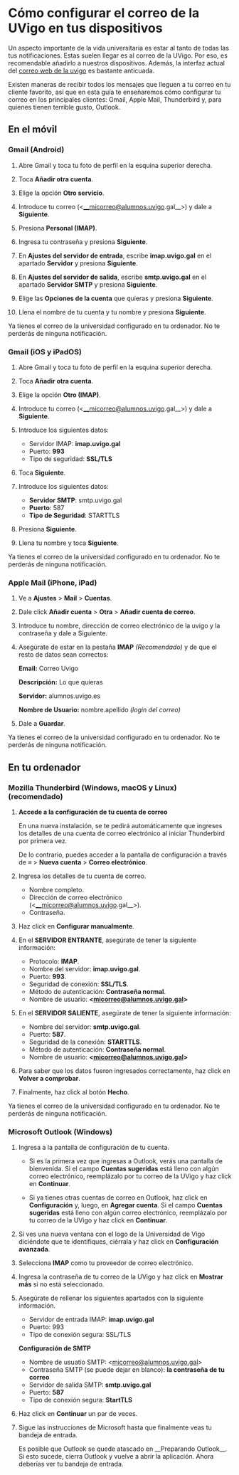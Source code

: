 
# Cómo configurar el correo de la UVigo en tus dispositivos

Un aspecto importante de la vida universitaria es estar al tanto de todas las
tus notificaciones. Estas suelen llegar es al correo de la UVigo. Por eso, es
recomendable añadirlo a nuestros dispositivos. Además, la interfaz actual del
[correo web de la uvigo](https://correoweb.uvigo.gal/login.php) es bastante
anticuada.

Existen maneras de recibir todos los mensajes que lleguen a tu correo en tu
cliente favorito, así que en esta guía te enseñaremos cómo configurar tu
correo en los principales clientes: Gmail, Apple Mail, Thunderbird y, para
quienes tienen terrible gusto, Outlook.

## En el móvil

### Gmail (Android)

1.  Abre Gmail y toca tu foto de perfil en la esquina superior derecha.

1.  Toca **Añadir otra cuenta**.

1.  Elige la opción **Otro servicio**.

1.  Introduce tu correo (\<__micorreo@alumnos.uvigo.gal__\>) y dale a **Siguiente**.

1.  Presiona **Personal (IMAP)**.

1.  Ingresa tu contraseña y presiona **Siguiente**.

1.  En **Ajustes del servidor de entrada**, escribe **imap.uvigo.gal** en el
    apartado **Servidor** y presiona **Siguiente**.

1.  En **Ajustes del servidor de salida**, escribe **smtp.uvigo.gal** en el
    apartado **Servidor SMTP** y presiona **Siguiente**.

1.  Elige las **Opciones de la cuenta** que quieras y presiona **Siguiente**.

1.  Llena el nombre de tu cuenta y tu nombre y presiona **Siguiente**.

<Callout variant="success">
    <CalloutDescription>
        Ya tienes el correo de la universidad configurado en tu ordenador. No te
        perderás de ninguna notificación.
    </CalloutDescription>
</Callout>

### Gmail (iOS y iPadOS)

1.  Abre Gmail y toca tu foto de perfil en la esquina superior derecha.

1.  Toca **Añadir otra cuenta**.

1.  Elige la opción **Otro (IMAP)**.

1.  Introduce tu correo (\<__micorreo@alumnos.uvigo.gal__\>) y dale a **Siguiente**.

1.  Introduce los siguientes datos:

    -   Servidor IMAP: **imap.uvigo.gal**
    -   Puerto: **993**
    -   Tipo de seguridad: **SSL/TLS**

1.  Toca **Siguiente**.

1.  Introduce los siguientes datos:

    -   **Servidor SMTP**: smtp.uvigo.gal
    -   **Puerto**: 587
    -   **Tipo de Seguridad**: STARTTLS

1.  Presiona **Siguiente**.

1.  Llena tu nombre y toca **Siguiente**.

<Callout variant="success">
    <CalloutDescription>
        Ya tienes el correo de la universidad configurado en tu ordenador. No te
        perderás de ninguna notificación.
    </CalloutDescription>
</Callout>

### Apple Mail (iPhone, iPad)

1.  Ve a **Ajustes** > **Mail** > **Cuentas**.

2.  Dale click **Añadir cuenta** > **Otra** > **Añadir cuenta de correo**.

3.  Introduce tu nombre, dirección de correo electrónico de la uvigo y la
    contraseña y dale a Siguiente.

4.  Asegúrate de estar en la pestaña **IMAP** _(Recomendado)_ y de que el resto
    de datos sean correctos:

    **Email:** Correo Uvigo

    **Descripción:** Lo que quieras

    **Servidor:** alumnos.uvigo.es

    **Nombre de Usuario:** nombre.apellido _(login del correo)_

5.  Dale a **Guardar**.

<Callout variant="success">
    <CalloutDescription>
        Ya tienes el correo de la universidad configurado en tu ordenador. No te
        perderás de ninguna notificación.
    </CalloutDescription>
</Callout>

## En tu ordenador

### Mozilla Thunderbird (Windows, macOS y Linux) (recomendado)

1.  **Accede a la configuración de tu cuenta de correo**

    En una nueva instalación, se te pedirá automáticamente que ingreses los
    detalles de una cuenta de correo electrónico al iniciar Thunderbird por primera
    vez.

    De lo contrario, puedes acceder a la pantalla de configuración a través de
    **≡** > **Nueva cuenta** > **Correo electrónico**.

2.  Ingresa los detalles de tu cuenta de correo.

    -   Nombre completo.
    -   Dirección de correo electrónico (\<__micorreo@alumnos.uvigo.gal__\>).
    -   Contraseña.

3.  Haz click en **Configurar manualmente**.

4.  En el **SERVIDOR ENTRANTE**, asegúrate de tener la siguiente información:

    -   Protocolo: **IMAP**.
    -   Nombre del servidor: **imap.uvigo.gal**.
    -   Puerto: **993**.
    -   Seguridad de conexión: **SSL/TLS**.
    -   Método de autenticación: **Contraseña normal**.
    -   Nombre de usuario: **\<micorreo@alumnos.uvigo.gal\>**

5.  En el **SERVIDOR SALIENTE**, asegúrate de tener la siguiente información:

    -   Nombre del servidor: **smtp.uvigo.gal**.
    -   Puerto: **587**.
    -   Seguridad de la conexión: **STARTTLS**.
    -   Método de autenticación: **Contraseña normal**.
    -   Nombre de usuario: **\<micorreo@alumnos.uvigo.gal\>**

6.  Para saber que los datos fueron ingresados correctamente, haz click en
    **Volver a comprobar**.

7.  Finalmente, haz click al botón **Hecho**.

<Callout variant="success">
    <CalloutDescription>
        Ya tienes el correo de la universidad configurado en tu ordenador. No te
        perderás de ninguna notificación.
    </CalloutDescription>
</Callout>

### Microsoft Outlook (Windows)

1.  Ingresa a la pantalla de configuración de tu cuenta.

    -   Si es la primera vez que ingresas a Outlook, verás una pantalla de bienvenida.
        Si el campo **Cuentas sugeridas** está lleno con algún correo electrónico,
        reemplázalo por tu correo de la UVigo y haz click en **Continuar**.

    -   Si ya tienes otras cuentas de correo en Outlook, haz click en
        **Configuración** y, luego, en **Agregar cuenta**. Si el campo
        **Cuentas sugeridas** está lleno con algún correo electrónico,
        reemplázalo por tu correo de la UVigo y haz click en **Continuar**.

1.  Si ves una nueva ventana con el logo de la Universidad de Vigo diciéndote
    que te identifiques, ciérrala y haz click en **Configuración avanzada**.

1.  Selecciona **IMAP** como tu proveedor de correo electrónico.

1.  Ingresa la contraseña de tu correo de la UVigo y haz click en **Mostrar más** si no
    está seleccionado.

1.  Asegúrate de rellenar los siguientes apartados con la siguiente
    información.

    -   Servidor de entrada IMAP: **imap.uvigo.gal**
    -   Puerto: 993
    -   Tipo de conexión segura: SSL/TLS

    **Configuración de SMTP**

    -   Nombre de usuatio SMTP: \<micorreo@alumnos.uvigo.gal\>
    -   Contraseña SMTP (se puede dejar en blanco): **la contraseña de tu correo**
    -   Servidor de salida SMTP: **smtp.uvigo.gal**
    -   Puerto: **587**
    -   Tipo de conexión segura: **StartTLS**

1.  Haz click en **Continuar** un par de veces.

1.  Sigue las instrucciones de Microsoft hasta que finalmente veas tu bandeja de
    entrada.

    <Callout variant="success">
        <CalloutDescription>
            Es posible que Outlook se quede atascado en __Preparando Outlook__.
            Si esto sucede, cierra Outlook y vuelve a abrir la aplicación. Ahora
            deberías ver tu bandeja de entrada.
        </CalloutDescription>
    </Callout>
